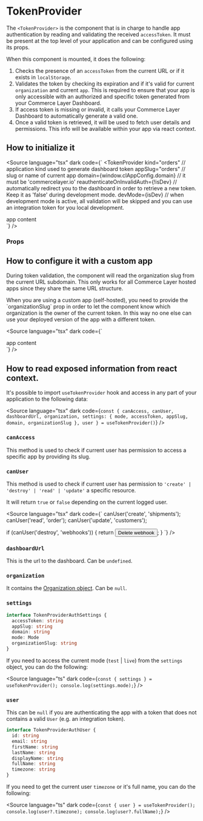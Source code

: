 
<Meta title="Getting Started/TokenProvider"></Meta>

# TokenProvider

The `<TokenProvider>` is the component that is in charge to handle app authentication by reading and validating the received `accessToken`.
It must be present at the top level of your application and can be configured using its props.

When this component is mounted, it does the following:

1. Checks the presence of an `accessToken` from the current URL or if it exists in `localStorage`.
1. Validates the token by checking its expiration and if it's valid for current `organization` and current `app`. This is required to ensure that your app is only accessible with an authorized and specific token generated from your Commerce Layer Dashboard.
1. If access token is missing or invalid, it calls your Commerce Layer Dashboard to automatically generate a valid one.
1. Once a valid token is retrieved, it will be used to fetch user details and permissions. This info will be available within your app via react context.

## How to initialize it

<Source
  language="tsx"
  dark
  code={`
<TokenProvider
  kind="orders" // application kind used to generate dashboard token
  appSlug="orders" // slug or name of current app
  domain={window.clAppConfig.domain} // it must be 'commercelayer.io'
  reauthenticateOnInvalidAuth={!isDev} // automatically redirect you to the dashboard in order to retrieve a new token. Keep it as 'false' during development mode.
  devMode={isDev} // when development mode is active, all validation will be skipped and you can use an integration token for you local development.
>
  <div>app content</div>
</TokenProvider>
`}
/>

### Props

<ArgsTable of={TokenProvider} />

## How to configure it with a custom app

During token validation, the component will read the organization slug from the current URL subdomain. 
This only works for all Commerce Layer hosted apps since they share the same URL structure.

<span type='info'>
When you are using a custom app (self-hosted), you need to provide the `organizationSlug` prop in order to let the component know which organization is the owner of the current token.
In this way no one else can use your deployed version of the app with a different token.
</span>

<Source
  language="tsx"
  dark
  code={`
<TokenProvider organizationSlug="demo-store">
  <div>app content</div>
</TokenProvider>
`}
/>

## How to read exposed information from react context.

It's possible to import `useTokenProvider` hook and access in any part of your application to the following data:

<Source
  language="tsx"
  dark
  code={`
const {
  canAccess,
  canUser,
  dashboardUrl,
  organization,
  settings: { mode, accessToken, appSlug, domain, organizationSlug },
  user
} = useTokenProvider()
`} />

### `canAccess`

This method is used to check if current user has permission to access a specific app by providing its slug.

### `canUser`

This method is used to check if current user has permission to `'create' | 'destroy' | 'read' | 'update'` a specific resource.

It will return `true` or `false` depending on the current logged user.

<Source
  language="tsx"
  dark
  code={`
canUser('create', 'shipments');
canUser('read', 'order');
canUser('update', 'customers');

if (canUser('destroy', 'webhooks')) {
  return <button>Delete webhook</button>;
}
`} />

### `dashboardUrl`

This is the url to the dashboard. Can be `undefined`.

### `organization`

It contains the [Organization object](https://docs.commercelayer.io/core/v/api-reference/organization/object). Can be `null`.

### `settings`

```ts
interface TokenProviderAuthSettings {
  accessToken: string
  appSlug: string
  domain: string
  mode: Mode
  organizationSlug: string
}
```

If you need to access the current mode (`test` | `live`) from the `settings` object, you can do the following:

<Source
  language="ts"
  dark
  code={`
const { settings } = useTokenProvider();
console.log(settings.mode);
`} />

### `user`

This can be `null` if you are authenticating the app with a token that does not contains a valid `User` (e.g. an integration token).

```ts
interface TokenProviderAuthUser {
  id: string
  email: string
  firstName: string
  lastName: string
  displayName: string
  fullName: string
  timezone: string
}
```

If you need to get the current user `timezone` or it's full name, you can do the following:

<Source
  language="ts"
  dark
  code={`
const { user } = useTokenProvider();
console.log(user?.timezone);
console.log(user?.fullName);
`} />
